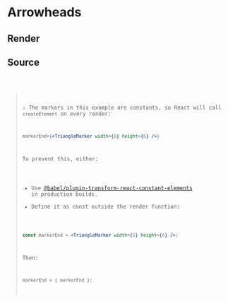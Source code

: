 
# Arrowheads

## Render

<Graph />

## Source

<Code code={code} />

> ⚠️ The markers in this example are constants, so React will call `createElement` on every render:
>
> ```jsx
> markerEnd={<TriangleMarker width={6} height={6} />}
> ```
>
> To prevent this, either:
>
> - Use [@babel/plugin-transform-react-constant-elements](https://babeljs.io/docs/en/babel-plugin-transform-react-constant-elements) in production builds.
> - Define it as const outside the render function:
>
> ```jsx
> const markerEnd = <TriangleMarker width={6} height={6} />;
> ```
>
> Then:
>
> ```jsx
> markerEnd = { markerEnd };
> ```
